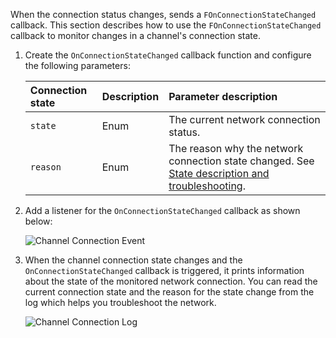 <PlatformWrapper platform="blueprint">

When the connection status changes, <Vpd k="SDK" /> sends a `FOnConnectionStateChanged` callback. This section describes how to use the `FOnConnectionStateChanged` callback to monitor changes in a channel's connection state.

 1. Create the `OnConnectionStateChanged` callback function and configure the following parameters:

    |Connection state |Description |Parameter description |
    |:----------------|:-----------|:---------------------|
    |`state` |Enum |The current network connection status. |
    |`reason` |Enum |The reason why the network connection state changed. See [State description and troubleshooting](#state-description-and-troubleshooting). |

 1. Add a listener for the `OnConnectionStateChanged` callback as shown below:

    ![Channel Connection Event](/images/rtc-sdk/connection-status-mng-blueprint-channel-connection-event.png)

 1. When the channel connection state changes and the `OnConnectionStateChanged` callback is triggered, it prints information about the state of the monitored network connection. You can read the current connection state and the reason for the state change from the log which helps you troubleshoot the network.

    ![Channel Connection Log](/images/rtc-sdk/connection-status-mng-blueprint-channel-connection-log.png)

</PlatformWrapper>